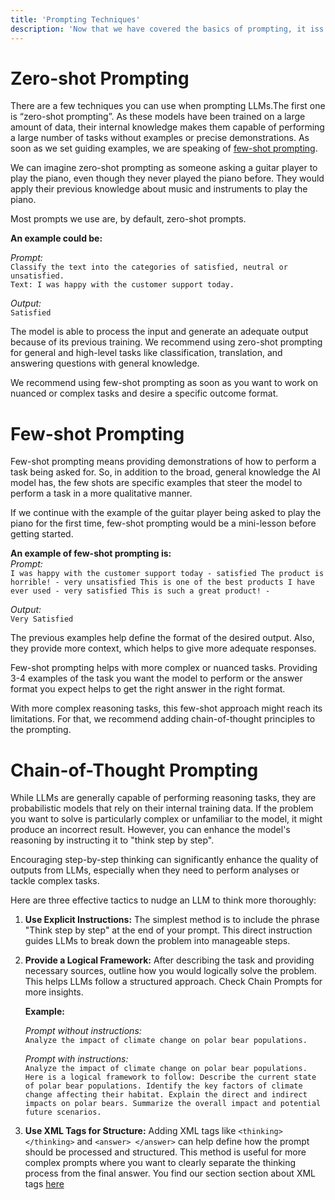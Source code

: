 ```yaml
---
title: 'Prompting Techniques'
description: 'Now that we have covered the basics of prompting, it iss time to dive into advanced techniques that will refine your ability to craft precise and powerful prompts, unlocking new possibilities and deeper interactions with LLMs.'
---
```


# Zero-shot Prompting
There are a few techniques you can use when prompting LLMs.The first one is “zero-shot prompting”. As these models have been trained on a large amount of data, their internal knowledge makes them capable of performing a large number of tasks without examples or precise demonstrations. As soon as we set guiding examples, we are speaking of [few-shot prompting](/prompting-guide/techniques/few-shot-prompting). 

We can imagine zero-shot prompting as someone asking a guitar player to play the piano, even though they never played the piano before. They would apply their previous knowledge about music and instruments to play the piano.

Most prompts we use are, by default, zero-shot prompts. 

**An example could be:**

_Prompt:_
<br />`Classify the text into the categories of satisfied, neutral or unsatisfied. `<br />
`Text: I was happy with the customer support today.`

_Output:_
<br />`Satisfied`

The model is able to process the input and generate an adequate output because of its previous training. We recommend using zero-shot prompting for general and high-level tasks like classification, translation, and answering questions with general knowledge.

We recommend using few-shot prompting as soon as you want to work on nuanced or complex tasks and desire a specific outcome format.


# Few-shot Prompting
Few-shot prompting means providing demonstrations of how to perform a task being asked for. So, in addition to the broad, general knowledge the AI model has, the few shots are specific examples that steer the model to perform a task in a more qualitative manner.

If we continue with the example of the guitar player being asked to play the piano for the first time, few-shot prompting would be a mini-lesson before getting started.

**An example of few-shot prompting is:** <br />
_Prompt:_
<br />`I was happy with the customer support today - satisfied
The product is horrible! - very unsatisfied
This is one of the best products I have ever used - very satisfied
This is such a great product! -`

_Output:_
<br />`Very Satisfied`

The previous examples help define the format of the desired output. Also, they provide more context, which helps to give more adequate responses.

Few-shot prompting helps with more complex or nuanced tasks. Providing 3-4 examples of the task you want the model to perform or the answer format you expect helps to get the right answer in the right format.

With more complex reasoning tasks, this few-shot approach might reach its limitations. For that, we recommend adding chain-of-thought principles to the prompting.


# Chain-of-Thought Prompting
While LLMs are generally capable of performing reasoning tasks, they are probabilistic models that rely on their internal training data. If the problem you want to solve is particularly complex or unfamiliar to the model, it might produce an incorrect result. However, you can enhance the model's reasoning by instructing it to "think step by step".

Encouraging step-by-step thinking can significantly enhance the quality of outputs from LLMs, especially when they need to perform analyses or tackle complex tasks. 

Here are three effective tactics to nudge an LLM to think more thoroughly:
1. **Use Explicit Instructions:** The simplest method is to include the phrase "Think step by step" at the end of your prompt. This direct instruction guides LLMs to break down the problem into manageable steps.

2. **Provide a Logical Framework:** After describing the task and providing necessary sources, outline how you would logically solve the problem. This helps LLMs follow a structured approach. Check Chain Prompts for more insights. 

    **Example:**
    
    _Prompt without instructions:_
    <br />`Analyze the impact of climate change on polar bear populations.`
    
    _Prompt with instructions:_
    <br />`Analyze the impact of climate change on polar bear populations. Here is a logical framework to follow:
    Describe the current state of polar bear populations.
    Identify the key factors of climate change affecting their habitat.
    Explain the direct and indirect impacts on polar bears.
    Summarize the overall impact and potential future scenarios.`

3. **Use XML Tags for Structure:** Adding XML tags like `<thinking> </thinking>`  and `<answer> </answer>` can help define how the prompt should be processed and structured. This method is useful for more complex prompts where you want to clearly separate the thinking process from the final answer. You find our section section about XML tags [here](/prompt-engineering/basics/structure-your-prompt/xml-tags)




